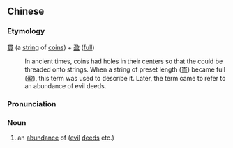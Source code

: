 {{also|贯盈}}
==Chinese==
{{zh-forms|s=贯盈}}

===Etymology===
[[貫]] (a [[string]] of [[coins]]) + [[盈]] ([[full]])
: In ancient times, coins had holes in their centers so that the could be threaded onto strings. When a string of preset length ([[貫]]) became full ([[盈]]), this term was used to describe it. Later, the term came to refer to an abundance of evil deeds.

===Pronunciation===
{{zh-pron
|m=guànyíng
|cat=n
}}

===Noun===
{{zh-noun}}

# {{lb|zh|literary}} an [[abundance]] of ([[evil]] [[deed]]s etc.)